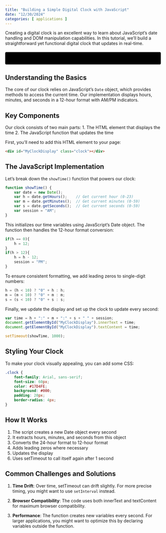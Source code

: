```yaml
---
title: "Building a Simple Digital Clock with JavaScript"
date: "12/30/2024"
categories: [ applications ]
---
```


Creating a digital clock is an excellent way to learn about JavaScript's date handling and DOM manipulation capabilities. In this tutorial, we'll build a straightforward yet functional digital clock that updates in real-time.


```{=html}
<style>
.clock {
    margin: 20px 0;
    font-size: 60px;
    color: #17D4FE;
    background: #000;
    padding: 20px;
    border-radius: 4px;
    text-align: center;
}
</style>
<div id="MyClockDisplay" class="clock" onload="showTime()"></div>
<script>
function showTime(){
    var date = new Date();
    var h = date.getHours(); // 0 - 23
    var m = date.getMinutes(); // 0 - 59
    var s = date.getSeconds(); // 0 - 59
    var session = "AM";
    
    if(h == 0){
        h = 12;
    }
    
    if(h > 12){
        h = h - 12;
        session = "PM";
    }
    
    h = (h < 10) ? "0" + h : h;
    m = (m < 10) ? "0" + m : m;
    s = (s < 10) ? "0" + s : s;
    
    var time = h + ":" + m + ":" + s + " " + session;
    document.getElementById("MyClockDisplay").innerText = time;
    document.getElementById("MyClockDisplay").textContent = time;
    
    setTimeout(showTime, 1000);
    
}
showTime();
</script>
```


## Understanding the Basics

The core of our clock relies on JavaScript's `Date` object, which provides methods to access the current time. Our implementation displays hours, minutes, and seconds in a 12-hour format with AM/PM indicators.

## Key Components

Our clock consists of two main parts:
1. The HTML element that displays the time
2. The JavaScript function that updates the time

First, you'll need to add this HTML element to your page:

```html
<div id="MyClockDisplay" class="clock"></div>
```

## The JavaScript Implementation

Let's break down the `showTime()` function that powers our clock:

```javascript
function showTime() {
    var date = new Date();
    var h = date.getHours();    // Get current hour (0-23)
    var m = date.getMinutes();  // Get current minutes (0-59)
    var s = date.getSeconds();  // Get current seconds (0-59)
    var session = "AM";
}
```

This initializes our time variables using JavaScript's Date object. The function then handles the 12-hour format conversion:

```javascript
if(h == 0){
    h = 12;
}
if(h > 12){
    h = h - 12;
    session = "PM";
}
```

To ensure consistent formatting, we add leading zeros to single-digit numbers:

```javascript
h = (h < 10) ? "0" + h : h;
m = (m < 10) ? "0" + m : m;
s = (s < 10) ? "0" + s : s;
```

Finally, we update the display and set up the clock to update every second:

```javascript
var time = h + ":" + m + ":" + s + " " + session;
document.getElementById("MyClockDisplay").innerText = time;
document.getElementById("MyClockDisplay").textContent = time;

setTimeout(showTime, 1000);
```

## Styling Your Clock

To make your clock visually appealing, you can add some CSS:

```css
.clock {
    font-family: Arial, sans-serif;
    font-size: 60px;
    color: #17D4FE;
    background: #000;
    padding: 20px;
    border-radius: 4px;
}
```

## How It Works

1. The script creates a new Date object every second
2. It extracts hours, minutes, and seconds from this object
3. Converts the 24-hour format to 12-hour format
4. Adds leading zeros where necessary
5. Updates the display
6. Uses setTimeout to call itself again after 1 second

## Common Challenges and Solutions

1. **Time Drift**: Over time, setTimeout can drift slightly. For more precise timing, you might want to use `setInterval` instead.

2. **Browser Compatibility**: The code uses both innerText and textContent for maximum browser compatibility.

3. **Performance**: The function creates new variables every second. For larger applications, you might want to optimize this by declaring variables outside the function.